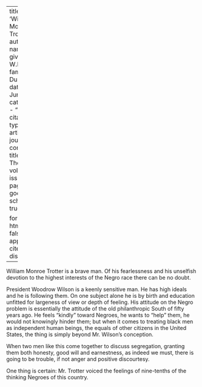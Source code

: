 
---
title: 'William Monroe Trotter'
author:
  - name:
      given: W.E.B.
      family: Du Bois
date: Jun. 1914
categories: 
  - ""
citation: 
  type: article-journal
  container-title: The Crisis
  volume: 9
  issue: 2
  page: 82
google-scholar: true

format:
  html:
    toc: false
    appendix-cite-as: display
---



William Monroe Trotter is a brave man. Of his fearlessness and his unselfish devotion to the highest interests of the Negro race there can be no doubt. 

President Woodrow Wilson is a keenly sensitive man. He has high ideals and he is following them. On one subject alone he is by birth and education unfitted for largeness of view or depth of feeling. His attitude on the Negro problem is essentially the attitude of the old philanthropic South of fifty years ago. He feels "kindly" toward Negroes, he wants to "help" them, he would not knowingly hinder them; but when it comes to treating black men as independent human beings, the equals of other citizens in the United States, the thing is simply beyond Mr. Wilson's conception. 

When two men like this come together to discuss segregation, granting them both honesty, good will and earnestness, as indeed we must, there is going to be trouble, if not anger and positive discourtesy. 

One thing is certain: Mr. Trotter voiced the feelings of nine-tenths of the thinking Negroes of this country. 

